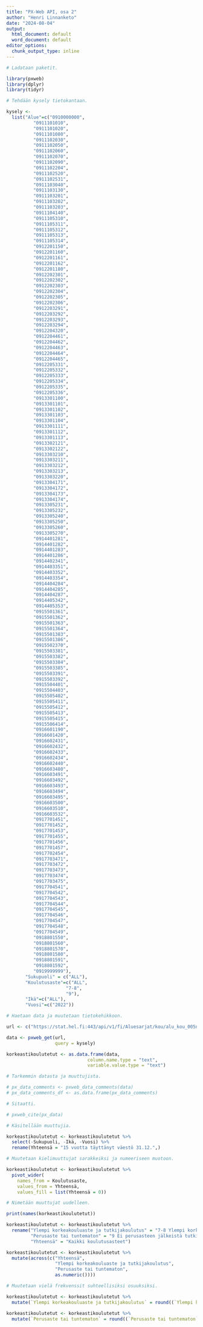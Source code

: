 ```yaml
---
title: "PX-Web API, osa 2"
author: "Henri Linnanketo"
date: "2024-08-04"
output:
  html_document: default
  word_document: default
editor_options: 
  chunk_output_type: inline
---
```


```r
# Ladataan paketit.

library(pxweb)
library(dplyr)
library(tidyr)

# Tehdään kysely tietokantaan.

kysely <- 
  list("Alue"=c("0910000000",
          "0911101010",
          "0911101020",
          "0911101080",
          "0911102030",
          "0911102050",
          "0911102060",
          "0911102070",
          "0911102090",
          "0911102204",
          "0911102520",
          "0911102531",
          "0911103040",
          "0911103130",
          "0911103201",
          "0911103202",
          "0911103203",
          "0911104140",
          "0911105310",
          "0911105311",
          "0911105312",
          "0911105313",
          "0911105314",
          "0912201150",
          "0912201160",
          "0912201161",
          "0912201162",
          "0912201180",
          "0912202301",
          "0912202302",
          "0912202303",
          "0912202304",
          "0912202305",
          "0912202306",
          "0912203291",
          "0912203292",
          "0912203293",
          "0912203294",
          "0912204320",
          "0912204461",
          "0912204462",
          "0912204463",
          "0912204464",
          "0912204465",
          "0912205331",
          "0912205332",
          "0912205333",
          "0912205334",
          "0912205335",
          "0912205336",
          "0913301100",
          "0913301101",
          "0913301102",
          "0913301103",
          "0913301104",
          "0913301111",
          "0913301112",
          "0913301113",
          "0913302121",
          "0913302122",
          "0913303210",
          "0913303211",
          "0913303212",
          "0913303213",
          "0913303220",
          "0913304171",
          "0913304172",
          "0913304173",
          "0913304174",
          "0913305231",
          "0913305232",
          "0913305240",
          "0913305250",
          "0913305260",
          "0913305270",
          "0914401281",
          "0914401282",
          "0914401283",
          "0914401286",
          "0914402341",
          "0914403351",
          "0914403352",
          "0914403354",
          "0914404284",
          "0914404285",
          "0914404287",
          "0914405342",
          "0914405353",
          "0915501361",
          "0915501362",
          "0915501363",
          "0915501364",
          "0915501383",
          "0915501386",
          "0915502370",
          "0915503381",
          "0915503382",
          "0915503384",
          "0915503385",
          "0915503391",
          "0915503392",
          "0915504401",
          "0915504403",
          "0915505402",
          "0915505411",
          "0915505412",
          "0915505413",
          "0915505415",
          "0915506414",
          "0916601190",
          "0916601420",
          "0916602431",
          "0916602432",
          "0916602433",
          "0916602434",
          "0916602440",
          "0916603480",
          "0916603491",
          "0916603492",
          "0916603493",
          "0916603494",
          "0916603495",
          "0916603500",
          "0916603510",
          "0916603532",
          "0917701451",
          "0917701452",
          "0917701453",
          "0917701455",
          "0917701456",
          "0917701457",
          "0917702454",
          "0917703471",
          "0917703472",
          "0917703473",
          "0917703474",
          "0917703475",
          "0917704541",
          "0917704542",
          "0917704543",
          "0917704544",
          "0917704545",
          "0917704546",
          "0917704547",
          "0917704548",
          "0917704549",
          "0918801550",
          "0918801560",
          "0918801570",
          "0918801580",
          "0918801591",
          "0918801592",
          "0919999999"),
       "Sukupuoli" = c("ALL"),
       "Koulutusaste"=c("ALL",
                      "7-8",
                      "9"),
       "Ikä"=c("ALL"),
       "Vuosi"=c("2022"))

# Haetaan data ja muutetaan tietokehikkoon.

url <- c("https://stat.hel.fi:443/api/v1/fi/Aluesarjat/kou/alu_kou_005n.px") # Uusi

data <- pxweb_get(url,
                  query = kysely)

korkeastikoulutetut <- as.data.frame(data,
                              column.name.type = "text",
                              variable.value.type = "text")

# Tarkemmin datasta ja muuttujista.

# px_data_comments <- pxweb_data_comments(data)
# px_data_comments_df <- as.data.frame(px_data_comments)

# Sitaatti.

# pxweb_cite(px_data)
```

```r
# Käsitellään muuttujia.

korkeastikoulutetut <- korkeastikoulutetut %>%
  select(-Sukupuoli, -Ikä, -Vuosi) %>% 
  rename(Yhteensä = "15 vuotta täyttänyt väestö 31.12.",)

# Muutetaan kielimuuttujat sarakkeiksi ja numeeriseen muotoon.

korkeastikoulutetut <- korkeastikoulutetut %>%
  pivot_wider(
    names_from = Koulutusaste,
    values_from = Yhteensä,
    values_fill = list(Yhteensä = 0))

# Nimetään muuttujat uudelleen.

print(names(korkeastikoulutetut))

korkeastikoulutetut <- korkeastikoulutetut %>%
  rename("Ylempi korkeakouluaste ja tutkijakoulutus" = "7-8 Ylempi korkeakouluaste ja tutkijakoulutus",
         "Perusaste tai tuntematon" = "9 Ei perusasteen jälkeistä tutkintoa",
         "Yhteensä" = "Kaikki koulutusasteet")

korkeastikoulutetut <- korkeastikoulutetut %>%
  mutate(across(c("Yhteensä",
                  "Ylempi korkeakouluaste ja tutkijakoulutus",
                  "Perusaste tai tuntematon",
                  as.numeric())))
```


```r
# Muutetaan vielä frekvenssit suhteellisiksi osuuksiksi.

korkeastikoulutetut <- korkeastikoulutetut %>%
  mutate(`Ylempi korkeakouluaste ja tutkijakoulutus` = round((`Ylempi korkeakouluaste ja tutkijakoulutus` / `Yhteensä`) * 100, 1))

korkeastikoulutetut <- korkeastikoulutetut %>%
  mutate(`Perusaste tai tuntematon` = round((`Perusaste tai tuntematon` / `Yhteensä`) * 100, 1))
```
